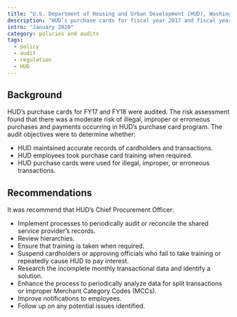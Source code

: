 ```yaml
---
title: "U.S. Department of Housing and Urban Development (HUD), Washington, DC - Government Purchase Cards"
description: "HUD’s purchase cards for fiscal year 2017 and fiscal year 2018 were audited."
intro: "January 2020"
category: policies and audits
tags:
  - policy
  - audit
  - regulation
  - HUD
---
```



<LinkButton link="https://www.hudoig.gov/sites/default/files/2020-02/2020-KC-0001.pdf" text="View full audit" />

## Background

HUD’s purchase cards for FY17 and FY18 were audited. The risk assessment found that there was a moderate risk of illegal, improper or erroneous purchases and payments occurring in HUD’s purchase card program. The audit objectives were to determine whether:

- HUD maintained accurate records of cardholders and transactions.
- HUD employees took purchase card training when required.
- HUD purchase cards were used for illegal, improper, or erroneous transactions.

## Recommendations

It was recommend that HUD’s Chief Procurement Officer:

- Implement processes to periodically audit or reconcile the shared service provider’s records.
- Review hierarchies.
- Ensure that training is taken when required.
- Suspend cardholders or approving officials who fail to take training or repeatedly cause HUD to pay interest.
- Research the incomplete monthly transactional data and identify a solution.
- Enhance the process to periodically analyze data for split transactions or improper Merchant Category Codes (MCCs).
- Improve notifications to employees.
- Follow up on any potential issues identified.
